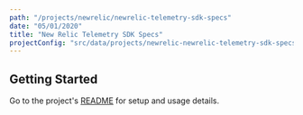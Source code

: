 ```yaml
---
path: "/projects/newrelic/newrelic-telemetry-sdk-specs"
date: "05/01/2020"
title: "New Relic Telemetry SDK Specs"
projectConfig: "src/data/projects/newrelic-newrelic-telemetry-sdk-specs.json"
---
```


## Getting Started

Go to the project's [README](https://github.com/newrelic/newrelic-telemetry-sdk-specs#readme) for setup and usage details.





